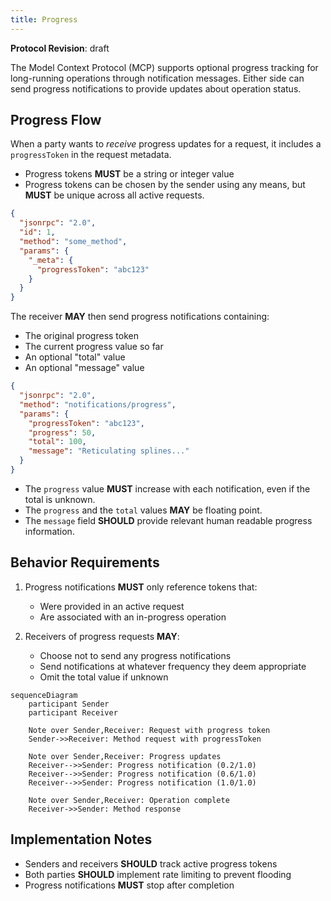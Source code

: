 ```yaml
---
title: Progress
---
```


<div id="enable-section-numbers" />

<Info>**Protocol Revision**: draft</Info>

The Model Context Protocol (MCP) supports optional progress tracking for long-running
operations through notification messages. Either side can send progress notifications to
provide updates about operation status.

## Progress Flow

When a party wants to _receive_ progress updates for a request, it includes a
`progressToken` in the request metadata.

- Progress tokens **MUST** be a string or integer value
- Progress tokens can be chosen by the sender using any means, but **MUST** be unique
  across all active requests.

```json
{
  "jsonrpc": "2.0",
  "id": 1,
  "method": "some_method",
  "params": {
    "_meta": {
      "progressToken": "abc123"
    }
  }
}
```

The receiver **MAY** then send progress notifications containing:

- The original progress token
- The current progress value so far
- An optional "total" value
- An optional "message" value

```json
{
  "jsonrpc": "2.0",
  "method": "notifications/progress",
  "params": {
    "progressToken": "abc123",
    "progress": 50,
    "total": 100,
    "message": "Reticulating splines..."
  }
}
```

- The `progress` value **MUST** increase with each notification, even if the total is
  unknown.
- The `progress` and the `total` values **MAY** be floating point.
- The `message` field **SHOULD** provide relevant human readable progress information.

## Behavior Requirements

1. Progress notifications **MUST** only reference tokens that:
   - Were provided in an active request
   - Are associated with an in-progress operation

2. Receivers of progress requests **MAY**:
   - Choose not to send any progress notifications
   - Send notifications at whatever frequency they deem appropriate
   - Omit the total value if unknown

```mermaid
sequenceDiagram
    participant Sender
    participant Receiver

    Note over Sender,Receiver: Request with progress token
    Sender->>Receiver: Method request with progressToken

    Note over Sender,Receiver: Progress updates
    Receiver-->>Sender: Progress notification (0.2/1.0)
    Receiver-->>Sender: Progress notification (0.6/1.0)
    Receiver-->>Sender: Progress notification (1.0/1.0)

    Note over Sender,Receiver: Operation complete
    Receiver->>Sender: Method response
```

## Implementation Notes

- Senders and receivers **SHOULD** track active progress tokens
- Both parties **SHOULD** implement rate limiting to prevent flooding
- Progress notifications **MUST** stop after completion
